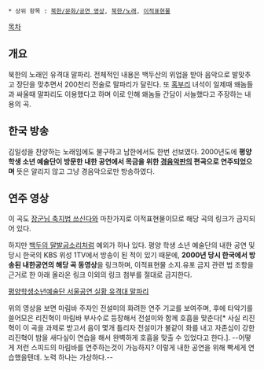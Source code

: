  * 상위 항목 : [[북한/문화/공연 영상]], [[북한/노래]], [[이적표현물]]

[[목차]]

== 개요 == 
북한의 노래인 유격대 말파리. 전체적인 내용은 백두산의 위업을 받아 음악으로 발맞추고 장단을 맞추면서 200천리 전술로 말파리가 달린다. 또 [[김일성|혹부리]] 녀석이 일제때 왜놈들과 싸울때 말파리도 이용했다고 하며 이로 인해 왜놈들 간담이 서늘했다고 주장하는 내용의 곡.

== 한국 방송 ==
김일성을 찬양하는 노래임에도 불구하고 남한에서도 한번 선보였다. 2000년도에 '''평양 학생 소년 예술단이 방문한 내한 공연에서 목금을 위한 [[경음악]]판의 편곡으로 연주되었으며''' 뜻은 알리지 않고 그냥 경음악으로만 방송하였다. 

== 연주 영상 ==
이 곡도 [[장군님 축지법 쓰신다]]와 마찬가지로 이적표현물이므로 해당 곡의 링크가 금지되어 있다. 

하지만 [[백두의 말발굽소리]]처럼 예외가 하나 있다. 평양 학생 소년 예술단의 내한 공연 및 당시 한국의 KBS 위성 1TV에서 방송이 된 적이 있기 때문에, '''2000년 당시 한국에서 방송된 내한공연의 해당 곡 동영상'''을 링크하며, 이적표현물 소지.유포 금지 관련 법 조항을 근거로 한 아래 올라온 링크 이외의 링크 첨부를 절대로 금지한다.

[http://youtu.be/Fmk1iOceufw 평양학생소년예술단 서울공연 실황 유격대 말파리]

위의 영상을 보면 마림바 주자인 전설미의 화려한 연주 기교를 보여주며, 후에 타악기를 쓸어모은 리진혁이 마림바 부사수로 등장해서 전설미와 함께 호흡을 맞춘다[* 사실 리진혁이 이 곡을 과제로 받고서 음이 몇개 틀리자 전설미가 불같이 화를 내고 자존심이 강한 리진혁이 밤을 새다싶이 연습을 해서 완벽하게 호흡을 맞출 수 있었다고 한다.]. --어떻게 저런 스피드의 마림바를 연주하는것이 가능하지? 이렇게 내한 공연을 위해 빡세게 연습했을텐데. 노력 하나는 가상하다.-- 
